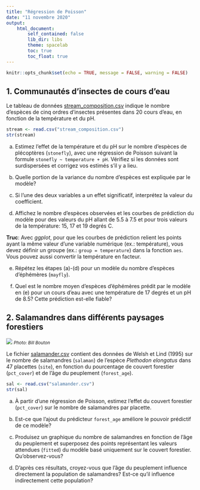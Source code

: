 ```yaml
---
title: "Régression de Poisson"
date: "11 novembre 2020"
output: 
    html_document:
        self_contained: false
        lib_dir: libs
        theme: spacelab
        toc: true
        toc_float: true
---
```


```r
knitr::opts_chunk$set(echo = TRUE, message = FALSE, warning = FALSE)
```

## 1. Communautés d'insectes de cours d'eau

Le tableau de données [stream_composition.csv](stream_composition.csv) indique le nombre d'espèces de cinq ordres d'insectes présentes dans 20 cours d'eau, en fonction de la température et du pH. 

```r
stream <- read.csv("stream_composition.csv")
str(stream)
```

a) Estimez l'effet de la température et du pH sur le nombre d'espèces de plécoptères (`stonefly`), avec une régression de Poisson suivant la formule `stonefly ~ temperature + pH`. Vérifiez si les données sont surdispersées et corrigez vos estimés s'il y a lieu.

b) Quelle portion de la variance du nombre d'espèces est expliquée par le modèle?

c) Si l'une des deux variables a un effet significatif, interprétez la valeur du coefficient.

d) Affichez le nombre d'espèces observées et les courbes de prédiction du modèle pour des valeurs du pH allant de 5.5 à 7.5 et pour trois valeurs de la température: 15, 17 et 19 degrés C.

**Truc**: Avec *ggplot*, pour que les courbes de prédiction relient les points ayant la même valeur d'une variable numérique (ex.: température), vous devez définir un groupe (ex.: `group = temperature`) dans la fonction `aes`. Vous pouvez aussi convertir la température en facteur.

e) Répétez les étapes (a)-(d) pour un modèle du nombre d'espèces d'éphémères (`mayfly`).

f) Quel est le nombre moyen d'espèces d'éphémères prédit par le modèle en (e) pour un cours d'eau avec une température de 17 degrés et un pH de 8.5? Cette prédiction est-elle fiable?


## 2. Salamandres dans différents paysages forestiers

![](../images/Plethodon_elongatus.jpg)
<small>*Photo: Bill Bouton*</small>

Le fichier [salamander.csv](salamander.csv) contient des données de Welsh et Lind (1995) sur le nombre de salamandres (`salaman`) de l'espèce *Plethodon elongatus* dans 47 placettes (`site`), en fonction du pourcentage de couvert forestier (`pct_cover`) et de l'âge du peuplement (`forest_age`).

```r
sal <- read.csv("salamander.csv")
str(sal)
```

a) À partir d'une régression de Poisson, estimez l'effet du couvert forestier (`pct_cover`) sur le nombre de salamandres par placette.

b) Est-ce que l'ajout du prédicteur `forest_age` améliore le pouvoir prédictif de ce modèle?

c) Produisez un graphique du nombre de salamandres en fonction de l'âge du peuplement et superposez des points représentant les valeurs attendues (`fitted`) du modèle basé uniquement sur le couvert forestier. Qu'observez-vous?

d) D'après ces résultats, croyez-vous que l'âge du peuplement influence directement la population de salamandres? Est-ce qu'il influence indirectement cette population?




